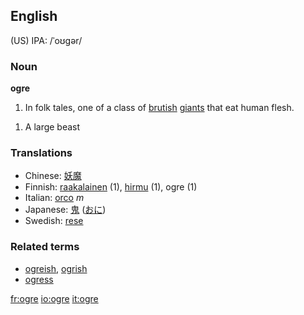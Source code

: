 {{wikipedia}}
==English==
(US) IPA: /ˈoʊgər/

===Noun===
'''ogre'''

#In folk tales, one of a class of [[brutish]] [[giant]]s that eat human flesh.

#A large beast

=== Translations ===
*Chinese: [[妖魔]]
*Finnish: [[raakalainen]] (1), [[hirmu]] (1), ogre (1)
*Italian: [[orco]] ''m''
*Japanese: [[鬼]] ([[おに]])
*Swedish: [[rese]]

===Related terms===
*[[ogreish]], [[ogrish]]
*[[ogress]]

[[fr:ogre]]
[[io:ogre]]
[[it:ogre]]